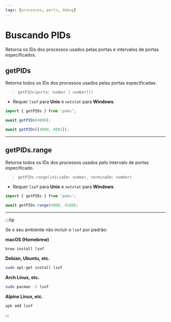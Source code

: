 ```yaml
---
tags: [processes, ports, debug]
---
```


# Buscando PIDs

Retorna os IDs dos processos usados pelas portas e intervalos de portas especificados.

## getPIDs

Retorna todos os IDs dos processos usados pelas portas especificadas.

> `getPIDs(porta: number | number[])`

- Requer `lsof` para **Unix** e `netstat` para **Windows**.

```ts
import { getPIDs } from 'poku';

await getPIDs(4000);
```

```ts
await getPIDs([4000, 4001]);
```

---

## getPIDs.range

Retorna todos os IDs dos processos usados pelo intervalo de portas especificado.

> `getPIDs.range(iniciaEm: number, terminaEm: number)`

- Requer `lsof` para **Unix** e `netstat` para **Windows**.

```ts
import { getPIDs } from 'poku';

await getPIDs.range(4000, 4100);
```

---

:::tip

Se o seu ambiente não incluir o `lsof` por padrão:

**macOS (Homebrew)**

```sh
brew install lsof
```

**Debian, Ubuntu, etc.**

```sh
sudo apt-get install lsof
```

**Arch Linux, etc.**

```sh
sudo pacman -S lsof
```

**Alpine Linux, etc.**

```sh
apk add lsof
```

:::
